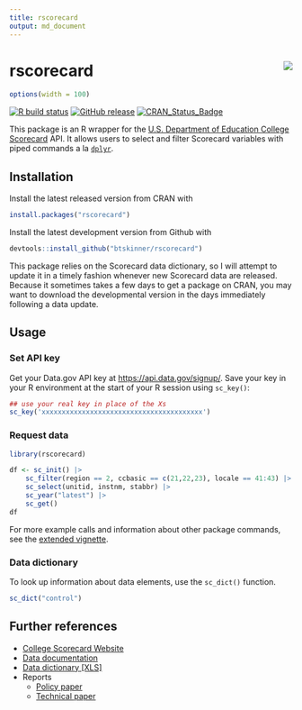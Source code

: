 ```yaml
---
title: rscorecard
output: md_document
---
```


# rscorecard <img src="man/figures/logo.png" align="right" />

```r
options(width = 100)
```

[![R build
status](https://github.com/btskinner/rscorecard/workflows/R-CMD-check/badge.svg)](https://github.com/btskinner/rscorecard/actions)
[![GitHub
release](https://img.shields.io/github/release/btskinner/rscorecard.svg)](https://github.com/btskinner/rscorecard)
[![CRAN_Status_Badge](http://www.r-pkg.org/badges/version/rscorecard)](http://cran.r-project.org/package=rscorecard)

This package is an R wrapper for the [U.S. Department of Education
College Scorecard](https://collegescorecard.ed.gov) API. It allows
users to select and filter Scorecard variables with piped commands a
la [`dplyr`](http://github.com/hadley/dplyr).

## Installation

Install the latest released version from CRAN with

```r
install.packages("rscorecard")
```

Install the latest development version from Github with

```r
devtools::install_github("btskinner/rscorecard")
```

This package relies on the Scorecard data dictionary, so I will
attempt to update it in a timely fashion whenever new Scorecard data
are released. Because it sometimes takes a few days to get a package
on CRAN, you may want to download the developmental version in the
days immediately following a data update.

## Usage

### Set API key

Get your Data.gov API key at
[https://api.data.gov/signup/](https://api.data.gov/signup/).  Save
your key in your R environment at the start of your R session using
`sc_key()`:

```r
## use your real key in place of the Xs
sc_key('xxxxxxxxxxxxxxxxxxxxxxxxxxxxxxxxxxxxxxxx')
```

### Request data

```r
library(rscorecard)

df <- sc_init() |> 
    sc_filter(region == 2, ccbasic == c(21,22,23), locale == 41:43) |> 
    sc_select(unitid, instnm, stabbr) |> 
    sc_year("latest") |> 
    sc_get()
df
```

For more example calls and information about other package commands,
see the [extended
vignette](https://www.btskinner.io/rscorecard/articles/introduction.html).

### Data dictionary

To look up information about data elements, use the `sc_dict()`
function.

```r
sc_dict("control")
```

## Further references

* [College Scorecard Website](https://collegescorecard.ed.gov)
* [Data
  documentation](https://collegescorecard.ed.gov/assets/FullDataDocumentation.pdf)
* [Data dictionary
  [XLS]](https://collegescorecard.ed.gov/assets/CollegeScorecardDataDictionary.xlsx)
* Reports
	* [Policy
      paper](https://collegescorecard.ed.gov/assets/BetterInformationForBetterCollegeChoiceAndInstitutionalPerformance.pdf)
	* [Technical
      paper](https://collegescorecard.ed.gov/assets/UsingFederalDataToMeasureAndImprovePerformance.pdf)
